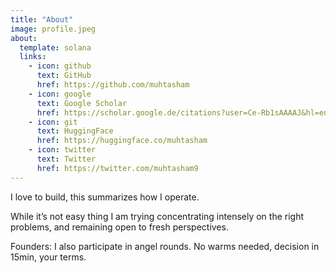 ---
title: "About"
image: profile.jpeg
about:
  template: solana
  links:
    - icon: github
      text: GitHub
      href: https://github.com/muhtasham
    - icon: google
      text: Google Scholar
      href: https://scholar.google.de/citations?user=Ce-Rb1sAAAAJ&hl=en
    - icon: git
      text: HuggingFace
      href: https://huggingface.co/muhtasham
    - icon: twitter
      text: Twitter
      href: https://twitter.com/muhtasham9
---

I love to build, this summarizes how I operate.

While it's not easy thing I am trying concentrating intensely on the right problems, and remaining open to fresh perspectives.

Founders: I also participate in angel rounds. No warms needed, decision in 15min, your terms.